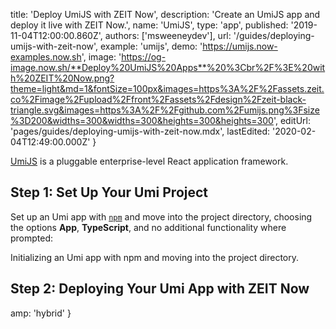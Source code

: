 
  title: 'Deploy UmiJS with ZEIT Now',
  description: 'Create an UmiJS app and deploy it live with ZEIT Now.',
  name: 'UmiJS',
  type: 'app',
  published: '2019-11-04T12:00:00.860Z',
  authors: ['msweeneydev'],
  url: '/guides/deploying-umijs-with-zeit-now',
  example: 'umijs',
  demo: 'https://umijs.now-examples.now.sh',
  image:
    'https://og-image.now.sh/**Deploy%20UmiJS%20Apps**%20%3Cbr%2F%3E%20with%20ZEIT%20Now.png?theme=light&md=1&fontSize=100px&images=https%3A%2F%2Fassets.zeit.co%2Fimage%2Fupload%2Ffront%2Fassets%2Fdesign%2Fzeit-black-triangle.svg&images=https%3A%2F%2Fgithub.com%2Fumijs.png%3Fsize%3D200&widths=300&widths=300&heights=300&heights=300',
  editUrl: 'pages/guides/deploying-umijs-with-zeit-now.mdx',
  lastEdited: '2020-02-04T12:49:00.000Z'
}

[UmiJS](https://umijs.org/) is a pluggable enterprise-level React application framework.

## Step 1: Set Up Your Umi Project

Set up an Umi app with [`npm`](https://www.npmjs.com/) and move into the project directory, choosing the options **App**, **TypeScript**, and no additional functionality where prompted:

<Snippet dark text="npm init umi my-umi-project && cd my-umi-project" />
<Caption>Initializing an Umi app with <Link href="https://www.npmjs.com/">npm</Link> and moving into the project directory.</Caption>

## Step 2: Deploying Your Umi App with ZEIT Now

<DeploySection meta={meta} />


  amp: 'hybrid'
}
